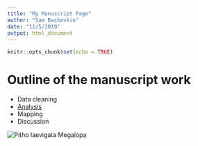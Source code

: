 ```yaml
---
title: "My Manuscript Page"
author: "Sam Bashevkin"
date: "11/5/2019"
output: html_document
---
```


```r
knitr::opts_chunk$set(echo = TRUE)
```

# Outline of the manuscript work

- Data cleaning
- [Analysis](Bottle-data.html)
- Mapping
- Discussion

<img src="Megalop.jfif" title="Pitho laevigata Megalopa"/>